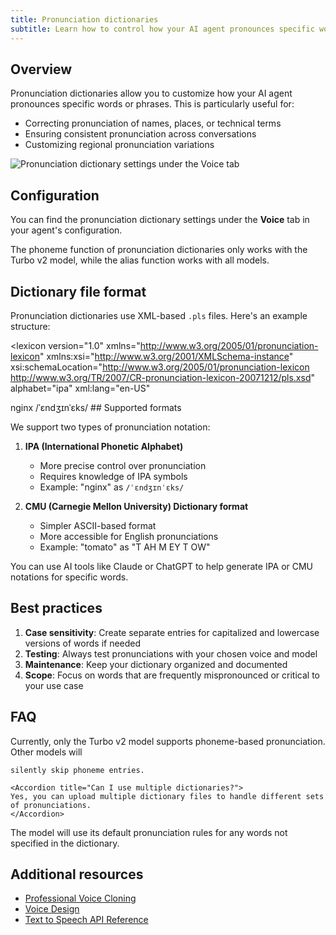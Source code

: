 ```yaml
---
title: Pronunciation dictionaries
subtitle: Learn how to control how your AI agent pronounces specific words and phrases.
---
```


## Overview

Pronunciation dictionaries allow you to customize how your AI agent pronounces specific words or phrases. This is particularly useful for:

- Correcting pronunciation of names, places, or technical terms
- Ensuring consistent pronunciation across conversations
- Customizing regional pronunciation variations

<Frame background="subtle">
  <img
    src="/assets/images/pd-convai.png"
    alt="Pronunciation dictionary settings under the Voice tab"
  />
</Frame>

## Configuration

You can find the pronunciation dictionary settings under the **Voice** tab in your agent's configuration.

<Note>
  The phoneme function of pronunciation dictionaries only works with the Turbo v2 model, while the
  alias function works with all models.
</Note>

## Dictionary file format

Pronunciation dictionaries use XML-based `.pls` files. Here's an example structure:

<?xml version="1.0" encoding="UTF-8"?>

<lexicon
  version="1.0"
  xmlns="http://www.w3.org/2005/01/pronunciation-lexicon"
  xmlns:xsi="http://www.w3.org/2001/XMLSchema-instance"
  xsi:schemaLocation="http://www.w3.org/2005/01/pronunciation-lexicon
        http://www.w3.org/TR/2007/CR-pronunciation-lexicon-20071212/pls.xsd"
  alphabet="ipa"
  xml:lang="en-US"
>
  <lexeme>
    <grapheme>nginx</grapheme>
    <phoneme>/ˈɛndʒɪnˈɛks/</phoneme>
  </lexeme>
</lexicon>
## Supported formats

We support two types of pronunciation notation:

1. **IPA (International Phonetic Alphabet)**

   - More precise control over pronunciation
   - Requires knowledge of IPA symbols
   - Example: "nginx" as `/ˈɛndʒɪnˈɛks/`

2. **CMU (Carnegie Mellon University) Dictionary format**
   - Simpler ASCII-based format
   - More accessible for English pronunciations
   - Example: "tomato" as "T AH M EY T OW"

<Tip>
  You can use AI tools like Claude or ChatGPT to help generate IPA or CMU notations for specific
  words.
</Tip>

## Best practices

1. **Case sensitivity**: Create separate entries for capitalized and lowercase versions of words if needed
2. **Testing**: Always test pronunciations with your chosen voice and model
3. **Maintenance**: Keep your dictionary organized and documented
4. **Scope**: Focus on words that are frequently mispronounced or critical to your use case

## FAQ

<AccordionGroup>
  <Accordion title="Which models support phoneme-based pronunciation?">
    Currently, only the Turbo v2 model supports phoneme-based pronunciation. Other models will
    
    silently skip phoneme entries.
  </Accordion>

    <Accordion title="Can I use multiple dictionaries?">
    Yes, you can upload multiple dictionary files to handle different sets of pronunciations.
    </Accordion>

  <Accordion title="What happens if a word isn't in the dictionary?">
    The model will use its default pronunciation rules for any words not specified in the
    dictionary.
  </Accordion>
</AccordionGroup>

## Additional resources

- [Professional Voice Cloning](/docs/voice-cloning/professional)
- [Voice Design](/docs/voice-design)
- [Text to Speech API Reference](/docs/api-reference/text-to-speech)

